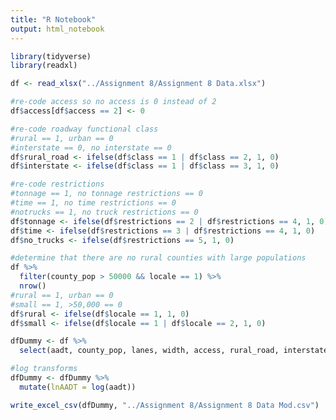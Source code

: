 ```yaml
---
title: "R Notebook"
output: html_notebook
---
```


```r
library(tidyverse)
library(readxl)
```

```r
df <- read_xlsx("../Assignment 8/Assignment 8 Data.xlsx")
```


```r
#re-code access so no access is 0 instead of 2
df$access[df$access == 2] <- 0
```

```r
#re-code roadway functional class
#rural == 1, urban == 0
#interstate == 0, no interstate == 0
df$rural_road <- ifelse(df$class == 1 | df$class == 2, 1, 0)
df$interstate <- ifelse(df$class == 1 | df$class == 3, 1, 0)
```

```r
#re-code restrictions
#tonnage == 1, no tonnage restrictions == 0
#time == 1, no time restrictions == 0
#notrucks == 1, no truck restrictions == 0
df$tonnage <- ifelse(df$restrictions == 2 | df$restrictions == 4, 1, 0)
df$time <- ifelse(df$restrictions == 3 | df$restrictions == 4, 1, 0)
df$no_trucks <- ifelse(df$restrictions == 5, 1, 0)
```

```r
#determine that there are no rural counties with large populations
df %>%
  filter(county_pop > 50000 && locale == 1) %>%
  nrow()
#rural == 1, urban == 0
#small == 1, >50,000 == 0
df$rural <- ifelse(df$locale == 1, 1, 0)
df$small <- ifelse(df$locale == 1 | df$locale == 2, 1, 0)
```

```r
dfDummy <- df %>%
  select(aadt, county_pop, lanes, width, access, rural_road, interstate, tonnage, time, no_trucks, rural, small)
```
```r
#log transforms
dfDummy <- dfDummy %>%
  mutate(lnAADT = log(aadt))
```

```r
write_excel_csv(dfDummy, "../Assignment 8/Assignment 8 Data Mod.csv")
```

